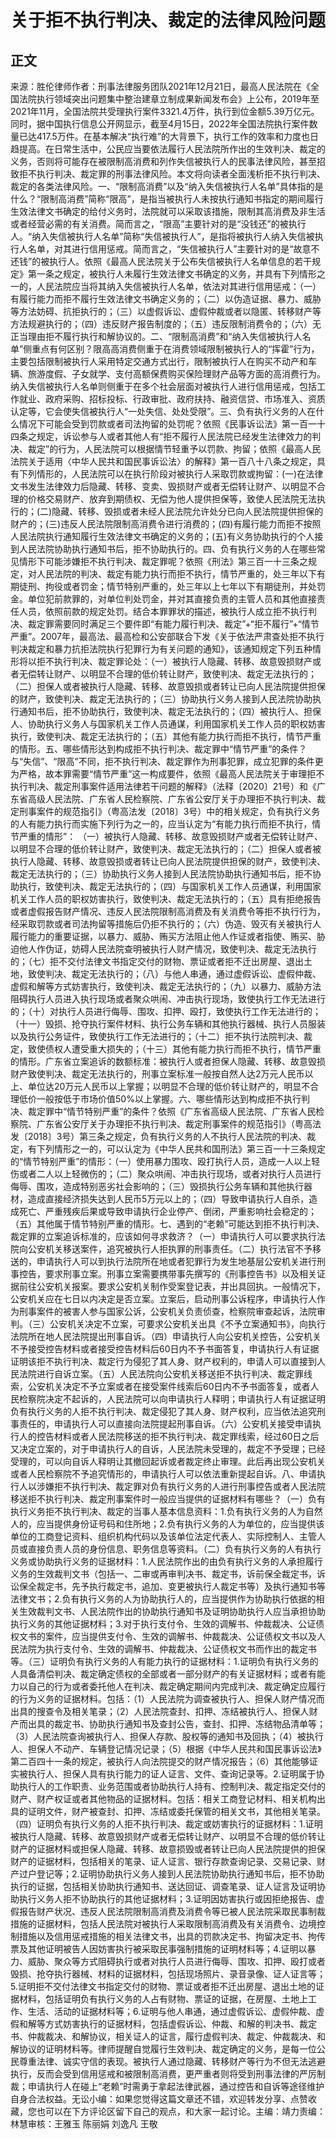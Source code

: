 # 关于拒不执行判决、裁定的法律风险问题
## 正文
来源：胜伦律师作者：刑事法律服务团队2021年12月21日，最高人民法院在《全国法院执行领域突出问题集中整治建章立制成果新闻发布会》上公布，2019年至2021年11月，全国法院共受理执行案件3321.4万件，执行到位金额5.39万亿元。同时，据中国执行信息公开网显示，截至4月15日，2022年全国法院执行案件数量已达417.5万件。在基本解决“执行难”的大背景下，执行工作的效率和力度也日趋提高。在日常生活中，公民应当要依法履行人民法院所作出的生效判决、裁定的义务，否则将可能存在被限制高消费和列作失信被执行人的民事法律风险，甚至招致拒不执行判决、裁定罪的刑事法律风险。本文将向读者全面浅析拒不执行判决、裁定的各类法律风险。一、“限制高消费”以及“纳入失信被执行人名单”具体指的是什么？“限制高消费”简称“限高”，是指当被执行人未按执行通知书指定的期间履行生效法律文书确定的给付义务时，法院就可以采取该措施，限制其高消费及非生活或者经营必需的有关消费。简而言之，“限高”主要针对的是“没钱还”的被执行人。“纳入失信被执行人名单”简称“失信被执行人”，是指将被执行人纳入失信被执行人名单，对其进行信用惩戒。简而言之，“失信被执行人”主要针对的是“故意不还钱”的被执行人。依照《最高人民法院关于公布失信被执行人名单信息的若干规定》第一条之规定，被执行人未履行生效法律文书确定的义务，并具有下列情形之一的，人民法院应当将其纳入失信被执行人名单，依法对其进行信用惩戒：（一）有履行能力而拒不履行生效法律文书确定义务的；（二）以伪造证据、暴力、威胁等方法妨碍、抗拒执行的；（三）以虚假诉讼、虚假仲裁或者以隐匿、转移财产等方法规避执行的；（四）违反财产报告制度的；（五）违反限制消费令的；（六）无正当理由拒不履行执行和解协议的。二、“限制高消费”和“纳入失信被执行人名单”侧重点有何区别？限高高消费侧重于在消费领域限制被执行人的“挥霍”行为，主要包括限制被执行人采用特定交通方式出行，限制被执行人在购买不动产和车辆、旅游度假、子女就学、支付高额保费购买保险理财产品等方面的高消费行为。纳入失信被执行人名单则侧重于在多个社会层面对被执行人进行信用惩戒，包括工作就业、政府采购、招标投标、行政审批、政府扶持、融资信贷、市场准入、资质认定等，它会使失信被执行人“一处失信、处处受限”。三、负有执行义务的人在什么情况下可能会受到罚款或者司法拘留的处罚呢？依照《民事诉讼法》第一百一十四条之规定，诉讼参与人或者其他人有“拒不履行人民法院已经发生法律效力的判决、裁定”的行为，人民法院可以根据情节轻重予以罚款、拘留；依照《最高人民法院关于适用〈中华人民共和国民事诉讼法〉的解释》第一百八十八条之规定，具有下列情形的，人民法院可以在执行阶段对被执行人采取罚款或拘留：(一)在法律文书发生法律效力后隐藏、转移、变卖、毁损财产或者无偿转让财产、以明显不合理的价格交易财产、放弃到期债权、无偿为他人提供担保等，致使人民法院无法执行的；(二)隐藏、转移、毁损或者未经人民法院允许处分已向人民法院提供担保的财产的；(三)违反人民法院限制高消费令进行消费的；(四)有履行能力而拒不按照人民法院执行通知履行生效法律文书确定的义务的；(五)有义务协助执行的个人接到人民法院协助执行通知书后，拒不协助执行的。四、负有执行义务的人在哪些常见情形下可能涉嫌拒不执行判决、裁定罪呢？依照《刑法》第三百一十三条之规定，对人民法院的判决、裁定有能力执行而拒不执行，情节严重的，处三年以下有期徒刑、拘役或者罚金；情节特别严重的，处三年以上七年以下有期徒刑，并处罚金。单位犯前款罪的，对单位判处罚金，并对其直接负责的主管人员和其他直接责任人员，依照前款的规定处罚。结合本罪罪状的描述，被执行人成立拒不执行判决、裁定罪需要同时满足三个要件即“有能力履行判决、裁定”+“拒不履行”+“情节严重”。2007年，最高法、最高检和公安部联合下发《关于依法严肃查处拒不执行判决裁定和暴力抗拒法院执行犯罪行为有关问题的通知》，该通知规定下列五种情形将以拒不执行判决、裁定罪论处：（一）被执行人隐藏、转移、故意毁损财产或者无偿转让财产、以明显不合理的低价转让财产，致使判决、裁定无法执行的；（二）担保人或者被执行人隐藏、转移、故意毁损或者转让已向人民法院提供担保的财产，致使判决、裁定无法执行的；（三）协助执行义务人接到人民法院协助执行通知书后，拒不协助执行，致使判决、裁定无法执行的；（四）被执行人、担保人、协助执行义务人与国家机关工作人员通谋，利用国家机关工作人员的职权妨害执行，致使判决、裁定无法执行的；（五）其他有能力执行而拒不执行，情节严重的情形。五、哪些情形达到构成拒不执行判决、裁定罪中“情节严重”的条件？与“失信”、“限高”不同，拒不执行判决、裁定罪作为刑事犯罪，成立犯罪的条件更为严格，故本罪需要“情节严重”这一构成要件，依照《最高人民法院关于审理拒不执行判决、裁定刑事案件适用法律若干问题的解释》（法释〔2020〕21号）和《广东省高级人民法院、广东省人民检察院、广东省公安厅关于办理拒不执行判决、裁定刑事案件的规范指引》（粤高法发〔2018〕3号）中的相关规定，负有执行义务的人有能力执行而实施下列行为之一的，应当认定为“有能力执行而拒不执行，情节严重的情形”：   （一）被执行人隐藏、转移、故意毁损财产或者无偿转让财产、以明显不合理的低价转让财产，致使判决、裁定无法执行的；（二）担保人或者被执行人隐藏、转移、故意毁损或者转让已向人民法院提供担保的财产，致使判决、裁定无法执行的；（三）协助执行义务人接到人民法院协助执行通知书后，拒不协助执行，致使判决、裁定无法执行的；（四）与国家机关工作人员通谋，利用国家机关工作人员的职权妨害执行，致使判决、裁定无法执行的；（五）具有拒绝报告或者虚假报告财产情况、违反人民法院限制高消费及有关消费令等拒不执行行为，经采取罚款或者司法拘留等措施后仍拒不执行的；（六）伪造、毁灭有关被执行人履行能力的重要证据，以暴力、威胁、贿买方法阻止他人作证或者指使、贿买、胁迫他人作伪证，妨碍人民法院查明被执行人财产情况，致使判决、裁定无法执行的；（七）拒不交付法律文书指定交付的财物、票证或者拒不迁出房屋、退出土地，致使判决、裁定无法执行的；（八）与他人串通，通过虚假诉讼、虚假仲裁、虚假和解等方式妨害执行，致使判决、裁定无法执行的；（九）以暴力、威胁方法阻碍执行人员进入执行现场或者聚众哄闹、冲击执行现场，致使执行工作无法进行的；（十）对执行人员进行侮辱、围攻、扣押、殴打，致使执行工作无法进行的；（十一）毁损、抢夺执行案件材料、执行公务车辆和其他执行器械、执行人员服装以及执行公务证件，致使执行工作无法进行的；（十二）拒不执行法院判决、裁定，致使债权人遭受重大损失的；（十三）其他有能力执行而拒不执行，情节严重的情形。广东省立案追诉的数额标准：被执行人或者担保人隐藏、转移、故意毁损财产致使判决、裁定无法执行的，刑事立案标准一般按自然人达2万元人民币以上、单位达20万元人民币以上掌握；以明显不合理的低价转让财产的，明显不合理低价一般按低于市场价值50%以上掌握。六、哪些情形达到构成拒不执行判决、裁定罪中“情节特别严重”的条件？依照《广东省高级人民法院、广东省人民检察院、广东省公安厅关于办理拒不执行判决、裁定刑事案件的规范指引》（粤高法发〔2018〕3号）第三条之规定，负有执行义务的人不执行人民法院的判决、裁定，有下列情形之一的，可以认定为《中华人民共和国刑法》第三百一十三条规定的“情节特别严重”的情形：（一）使用暴力围攻、殴打执行人员，造成一人以上轻伤或者二人以上轻微伤的；（二）聚众哄闹、冲击执行现场，或者对执行人员进行侮辱、围攻，造成特别恶劣社会影响的；（三）毁损执行公务车辆和其他执行器材，造成直接经济损失达到人民币5万元以上的；（四）导致申请执行人自杀，造成死亡、严重残疾后果或导致申请执行企业停产、倒闭，严重影响社会稳定的；（五）其他属于情节特别严重的情形。七、遇到的“老赖”可能达到拒不执行判决、裁定罪的立案追诉标准的，应该如何寻求救济？（一）申请执行人可以要求执行法院向公安机关移送案件，追究被执行人拒执罪的刑事责任。（二）执行法官不予移送的，申请执行人可以到执行法院所在地或者犯罪行为发生地基层公安机关进行刑事控告，要求刑事立案。刑事立案需要携带事先撰写的《刑事控告书》以及相关证据前往公安机关报案。要求公安机关制作受案登记表，并出具回执。一般情况下，公安机关应在七日以内决定是否立案。立案后，启动刑事公诉程序，申请执行人作为刑事案件的被害人参与国家公诉，公安机关负责侦查，检察院审查起诉，法院审判。（三）公安机关决定不立案，可要求公安机关出具《不予立案通知书》，向执行法院所在地人民法院提出刑事自诉。（四）申请执行人向公安机关控告，公安机关不予接受控告材料或者接受控告材料后60日内不予书面答复，申请执行人有证据证明该拒不执行判决、裁定行为侵犯了其人身、财产权利的，申请人可以直接到人民法院进行自诉立案。（五）人民法院向公安机关移送拒不执行判决、裁定罪线索，公安机关决定不予立案或者在接受案件线索后60日内不予书面答复，或者人民检察院决定不起诉的，人民法院可以向申请执行人释明；申请执行人有证据证明负有执行义务的人拒不执行判决、裁定侵犯了其人身、财产权利，应当依法追究刑事责任的，申请执行人可以直接向法院提起刑事自诉。（六）公安机关接受申请执行人的控告材料或者人民法院移送的拒不执行判决、裁定罪线索，经过60日之后又决定立案的，对于申请执行人的自诉，人民法院未受理的，裁定不予受理；已经受理的，可以向自诉人释明让其撤回起诉或者裁定终止审理。此后再出现公安机关或者人民检察院不予追究情形的，申请执行人可以依法重新提起自诉。八、申请执行人以涉嫌拒不执行判决、裁定罪对负有执行义务的人进行刑事控告或者人民法院移送拒不执行判决、裁定刑事案件时一般应当提供的证据材料有哪些？（一）负有执行义务拒不执行判决、裁定的当事人基本信息资料：1.负有执行义务的人为自然人的，应当提供身份证号码和住所地；2.负有执行义务的人为单位的，应当提供该单位的工商登记资料、组织机构代码以及该单位法定代表人、实际控制人、主管人员或直接负责人员的身份信息、职务信息等资料。（二）负有执行义务的人有执行义务或协助执行义务的证据材料：1.人民法院作出的由负有执行义务的人承担履行义务的生效裁判文书（包括一、二审或再审判决书、裁定书，诉前保全裁定书，诉讼保全裁定书，先予执行裁定书，追加、变更被执行人裁定书等）及执行通知书等法律文书；2.负有执行义务的人为协助执行人的，应当提供作为协助执行依据的相关生效裁判文书、人民法院作出的协助执行通知书及证明协助执行人应当承担协助执行义务的其他证据材料；3.对于执行支付令、生效的调解书、仲裁裁决、公证债权文书的案件，应当提供支付令、生效的调解书、仲裁裁决、公证债权文书以及人民法院为执行支付令、生效的调解书、仲裁裁决、公证债权文书而作出的裁定书等。（三）证明负有执行义务的人有能力执行的证据材料：1.证明负有执行义务的人具备清偿判决、裁定确定债权的全部或者一部分财产的有关证据材料；或者有能力以自己的行为或者委托他人在判决、裁定确定期间内完成判决、裁定确定应履行的行为义务的证据材料。包括：（1）人民法院为调查被执行人、担保人财产情况而出具的搜查令及相关笔录；（2）人民法院查封、扣押、冻结被执行人、担保人财产而出具的裁定书、协助执行通知书及查封公告，查封、扣押、冻结物品清单等；（3）人民法院查询被执行人、担保人存款、股权等的通知书及回执；（4）被执行人、担保人不动产、车辆登记情况记录；（5）根据《中华人民共和国民事诉讼法》第二百四十一条的规定，被执行人向法院提交的财产情况报告；（6）其他能够证实被执行人、担保人具有执行能力的证人证言、文件、查询记录等。2.证明属于协助执行人的工作职责、业务范围或者协助执行人持有、控制判决、裁定指定交付的财产、财产权证或者其他物品的证据材料。包括：相关工商登记材料、相关机构出具的证明文件，财产被查封、扣押、冻结或委托保管的相关文书，其他相关笔录。（四）证明负有执行义务的人拒不执行判决、裁定或妨害执行的证据材料：1.证明被执行人隐藏、转移、故意毁损财产或者无偿转让财产、以明显不合理的低价转让财产的证据材料或担保人隐藏、转移、故意损毁或者转让已向人民法院提供的担保财产的证据材料，包括相关的笔录、证人证言、银行存款查询记录、交易记录、财产过户登记等；2.证明协助执行义务人接到人民法院协助执行通知书后，拒不协助执行的证据，包括相关协助执行通知书、送达回证、调查笔录、证人证言及证明协助执行义务人拒不协助执行的其他证据材料；3.证明因妨害执行或因拒绝报告、虚假报告财产状况、违反人民法院限制高消费及消费令等已被人民法院采取民事制裁措施的证据材料，包括人民法院对被执行人采取限制高消费及有关消费令、边境控制措施以及信用惩戒措施的相关法律文书，出具的罚款决定书、拘留决定书、拘传票及其他证明被告人因妨害执行被采取民事强制措施的证明材料等；4.证明以暴力、威胁、聚众等方式阻碍执行或者对执行人员进行侮辱、围攻、扣押、殴打或者毁损、抢夺执行器械、材料的证据材料，包括现场照片、录音录像、证人证言等；5.证明拒不交付法律文书指定交付的财物、票证或者拒不迁出房屋、退出土地的证据材料，包括证明负有执行义务的人占有财物、票证的证据，在房屋、土地上工作、生活、活动的证据材料等；6.证明与他人串通，通过虚假诉讼、虚假仲裁、虚假和解等方式妨害执行的证据材料，包括虚假诉讼、仲裁、和解的判决书、裁定书、仲裁裁决、和解协议，相关证人的证言，履行虚假判决、裁定、仲裁裁决、和解协议的证明材料等。律师提醒自觉履行生效判决、裁定确定的义务，是每一位公民尊重法律、诚实守信的表现。被执行人通过隐藏、转移财产等行为不但无法逃避执行，反而会受到信用惩戒和被限制高消费，更严重者则将受到刑事法律的严厉制裁；申请执行人在碰上“老赖”时需勇于拿起法律武器，通过控告和自诉等途径维护自身合法权益。无讼小编：如果您觉得这篇文章还不错，欢迎转发分享、点赞收藏，您也可以在下方评论区留下自己的观点，和大家一起讨论。主编：靖力责编：林慧审核：王雅玉 陈丽娟 刘逸凡 王敬